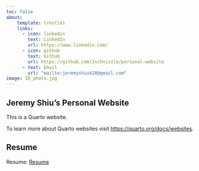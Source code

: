 ```yaml
---
toc: false
about:
    template: trestles
    links:
      - icon: linkedin
        text: LinkedIn
        url: https://www.linkedin.com/
      - icon: github
        text: Github
        url: https://github.com/Jschnizzle/personal-website
      - text: Email
        url: "mailto:jeremyshiu428@gmail.com"
image: ID_photo.jpg
---
```


## Jeremy Shiu's Personal Website

This is a Quarto website.

To learn more about Quarto websites visit <https://quarto.org/docs/websites>.


## Resume

Resume: [Resume](/docs/pdf_test/Resume (1).pdf "Resume (1).pdf")
